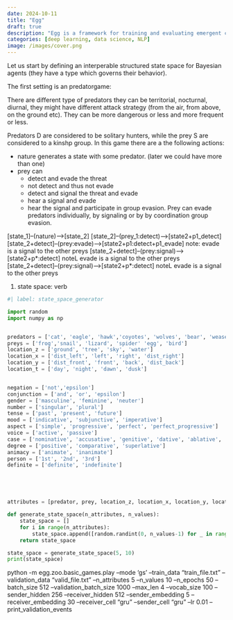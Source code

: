 ```yaml
---
date: 2024-10-11
title: "Egg"
draft: true
description: "Egg is a framework for training and evaluating emergent communication in multi-agent systems."
categories: [deep learning, data science, NLP]
image: /images/cover.png
---
```


Let us start by defining an interperable structured state space for Bayesian agents (they have a type which governs their behavior).

The first setting is an predator\prey game:

There are different type of predators they can be territorial, nocturnal, diurnal, they might have different attack strategy (from the air, from above, on the ground etc). They can be more dangerous or less and more frequent or less.


Predators D are considered to be solitary hunters, while the prey S are considered to a kinshp group. 
In this game there are a the following actions:

- nature generates a state with some predator. (later we could have more than one)
- prey can
    - detect and evade the threat
    - not detect and thus not evade
    - detect and signal the threat and evade
    - hear a signal and evade
    - hear the signal and participate in group evasion.
Prey can evade predators individually, by signaling or by by coordination group evasion.

[state_1]--(nature)-->[state_2]
[state_2]--(prey_1:detect)-->[state2+p1_detect]
[state_2+detect]--(prey:evade)-->[state2+p1:detect+p1_evade] note: evade is a signal to the other preys
[state_2+detect]--(prey:signal)-->[state2+p*:detect] noteL evade is a signal to the other preys
[state_2+detect]--(prey:signal)-->[state2+p*:detect] noteL evade is a signal to the other preys


1. 
state space: verb

```python
#| label: state_space_generator

import random
import numpy as np


predators = ['cat', 'eagle', 'hawk','coyotes', 'wolves', 'bear', 'weasels','raptors','snake']
preys = ['frog','snail', 'lizard', 'spider' 'egg', 'bird']
location_z = ['ground', 'tree', 'sky', 'water']
location_x = ['dist_left', 'left', 'right', 'dist_right']
location_y = ['dist_front', 'front', 'back', 'dist_back']
location_t = ['day', 'night', 'dawn', 'dusk']


negation = ['not','epsilon']
conjunction = ['and', 'or', 'epsilon']
gender = ['masculine', 'feminine', 'neuter']
number = ['singular', 'plural']
tense = ['past', 'present', 'future']
mood = ['indicative', 'subjunctive', 'imperative']
aspect = ['simple', 'progressive', 'perfect', 'perfect_progressive']
voice = ['active', 'passive']
case = ['nominative', 'accusative', 'genitive', 'dative', 'ablative', 'vocative', 'locative', 'instrumental']
degree = ['positive', 'comparative', 'superlative']
animacy = ['animate', 'inanimate']
person = ['1st', '2nd', '3rd']
definite = ['definite', 'indefinite']





attributes = [predator, prey, location_z, location_x, location_y, location_t]

def generate_state_space(n_attributes, n_values):
    state_space = []
    for i in range(n_attributes):
        state_space.append([random.randint(0, n_values-1) for _ in range(n_values)])
    return state_space

state_space = generate_state_space(5, 10)
print(state_space)

```







python -m egg.zoo.basic_games.play --mode 'gs' --train_data "train_file.txt" --validation_data "valid_file.txt" --n_attributes 5 --n_values 10 --n_epochs 50 --batch_size 512 --validation_batch_size 1000 --max_len 4 --vocab_size 100 --sender_hidden 256 --receiver_hidden 512 --sender_embedding 5 --receiver_embedding 30 --receiver_cell "gru" --sender_cell "gru" --lr 0.01 --print_validation_events